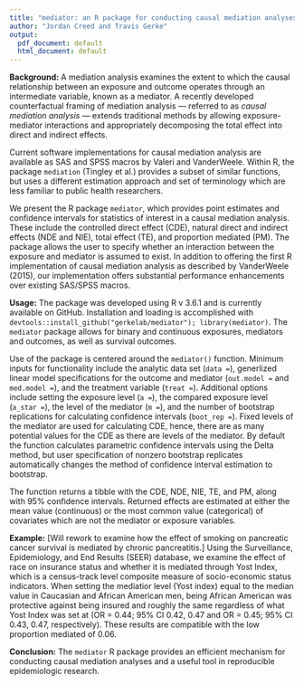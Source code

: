 ```yaml
---
title: "mediator: an R package for conducting causal mediation analyses"
author: "Jordan Creed and Travis Gerke"
output:
  pdf_document: default
  html_document: default
---
```


<!-- 
hard wrap lines with the following: 
knitr::wrap_rmd(here::here("man", "bsp2020", "abstract.Rmd")) 
-->

**Background:** A mediation analysis examines the extent to which the causal relationship
between an exposure and outcome operates through an intermediate variable, known as a mediator.
A recently developed counterfactual framing of mediation analysis --- referred to as _causal mediation analysis_ --- 
extends traditional methods by allowing
exposure-mediator interactions and appropriately decomposing the total effect into
direct and indirect effects.

Current software implementations for causal mediation analysis are available as
SAS and SPSS macros by Valeri and VanderWeele. Within R, the package
`mediation` (Tingley et al.) provides a subset of similar functions, but uses a different
estimation approach and set of terminology which are less familiar to public health researchers.

We present the R package `mediator`, which provides point estimates and
confidence intervals for statistics of interest in a causal mediation analysis. 
These include the controlled direct effect (CDE), natural direct and indirect effects (NDE and NIE), total effect (TE), and
proportion mediated (PM). The package allows the user to specify whether an
interaction between the exposure and mediator is assumed to exist. 
In addition to offering the first R implementation of causal mediation analysis as described by VanderWeele (2015), our implementation offers substantial performance enhancements over existing SAS/SPSS macros.

**Usage:** The package was developed using R v 3.6.1 and is currently available on GitHub.
Installation and loading is accomplished with `devtools::install_github("gerkelab/mediator"); library(mediator)`.
The `mediator` package allows for binary and continuous exposures, mediators
and outcomes, as well as survival outcomes.

Use of the package is centered around the `mediator()` function. 
Minimum inputs for functionality include the analytic data set (`data = `),
generlized linear model specifications for the outcome and mediator (`out.model = ` and `med.model = `),
and the treatment variable (`treat = `).
Additional options include setting the exposure level (`a =`), the
compared exposure level (`a_star = `), the level of the mediator (`m = `), and
the number of bootstrap replications for calculating confidence intervals
(`boot_rep = `). Fixed levels of the mediator are used for calculating CDE, hence,
there are as many potential values for the CDE as there are levels of the
mediator. By default the function calculates parametric confidence intervals using the
Delta method, but user specification of nonzero bootstrap replicates automatically changes the method of confidence interval estimation to bootstrap.

The function returns a tibble with the CDE, NDE, NIE, TE, and PM, along with 95%
confidence intervals. Returned effects are
estimated at either the mean value (continuous) or the most common value (categorical) of covariates which are not the mediator or exposure variables.

**Example:** [Will rework to examine how the effect of smoking on pancreatic cancer survival is mediated by chronic pancreatitis.]
Using the Surveillance, Epidemiology, and End Results (SEER)
database, we examine the effect of race on insurance status and whether it is
mediated through Yost Index, which is a census-track level composite measure of
socio-economic status indicators. When setting the mediatior level (Yost index)
equal to the median value in Caucasian and African American men, being African
American was protective against being insured and roughly the same regardless
of what Yost Index was set at (OR = 0.44; 95% CI 0.42, 0.47 and OR = 0.45; 95%
CI 0.43, 0.47, respectively). These results are compatible with the low
proportion mediated of 0.06.

**Conclusion:** The `mediator` R package provides an efficient mechanism for
conducting causal mediation analyses and a useful tool in reproducible
epidemiologic research.
